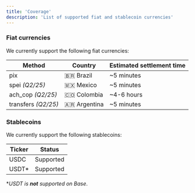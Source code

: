 ```yaml
---
title: 'Coverage'
description: 'List of supported fiat and stablecoin currencies'
---
```


### Fiat currencies

We currently support the following fiat currencies:

| Method              | Country      | Estimated settlement time |
| ------------------- | ------------ | ------------------------- |
| pix                 | 🇧🇷 Brazil    | \~5 minutes               |
| spei _(Q2/25)_      | 🇲🇽 Mexico    | \~5 minutes               |
| ach_cop _(Q2/25)_   | 🇨🇴 Colombia  | \~4-6 hours               |
| transfers _(Q2/25)_ | 🇦🇷 Argentina | \~5 minutes               |

### Stablecoins

We currently support the following stablecoins:

| Ticker | Status    |
| ------ | --------- |
| USDC   | Supported |
| USDT\* | Supported |

\*_USDT is **not** supported on Base_.
